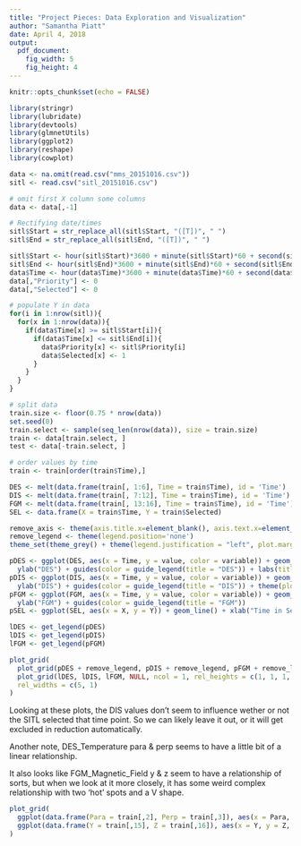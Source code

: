 ```yaml
---
title: "Project Pieces: Data Exploration and Visualization"
author: "Samantha Piatt"
date: April 4, 2018
output:
  pdf_document:
    fig_width: 5
    fig_height: 4
---
```

```r
knitr::opts_chunk$set(echo = FALSE)

library(stringr)
library(lubridate)
library(devtools)
library(glmnetUtils)
library(ggplot2)
library(reshape)
library(cowplot)

data <- na.omit(read.csv("mms_20151016.csv"))
sitl <- read.csv("sitl_20151016.csv")

# omit first X column some columns
data <- data[,-1]

# Rectifying date/times
sitl$Start = str_replace_all(sitl$Start, "([T])", " ")
sitl$End = str_replace_all(sitl$End, "([T])", " ")

sitl$Start <- hour(sitl$Start)*3600 + minute(sitl$Start)*60 + second(sitl$Start)
sitl$End <- hour(sitl$End)*3600 + minute(sitl$End)*60 + second(sitl$End)
data$Time <- hour(data$Time)*3600 + minute(data$Time)*60 + second(data$Time)
data[,"Priority"] <- 0
data[,"Selected"] <- 0

# populate Y in data
for(i in 1:nrow(sitl)){
  for(x in 1:nrow(data)){
    if(data$Time[x] >= sitl$Start[i]){
      if(data$Time[x] <= sitl$End[i]){
        data$Priority[x] <- sitl$Priority[i]
        data$Selected[x] <- 1
      }
    }
  }
}

# split data
train.size <- floor(0.75 * nrow(data))
set.seed(0)
train.select <- sample(seq_len(nrow(data)), size = train.size)
train <- data[train.select, ]
test <- data[-train.select, ]

# order values by time
train <- train[order(train$Time),]
```
```r
DES <- melt(data.frame(train[, 1:6], Time = train$Time), id = 'Time')
DIS <- melt(data.frame(train[, 7:12], Time = train$Time), id = 'Time')
FGM <- melt(data.frame(train[, 13:16], Time = train$Time), id = 'Time')
SEL <- data.frame(X = train$Time, Y = train$Selected)

remove_axis <- theme(axis.title.x=element_blank(), axis.text.x=element_blank(), axis.line.x = element_blank())
remove_legend <- theme(legend.position='none')
theme_set(theme_grey() + theme(legend.justification = "left", plot.margin = margin(0, 0, 0, 0)))

pDES <- ggplot(DES, aes(x = Time, y = value, color = variable)) + geom_line() + remove_axis + 
  ylab("DES") + guides(color = guide_legend(title = "DES")) + labs(title = "Features grouped by Sub Category, by Time")
pDIS <- ggplot(DIS, aes(x = Time, y = value, color = variable)) + geom_line() + remove_axis + 
  ylab("DIS") + guides(color = guide_legend(title = "DIS")) + theme(plot.title = element_blank())
pFGM <- ggplot(FGM, aes(x = Time, y = value, color = variable)) + geom_line() + remove_axis + 
  ylab("FGM") + guides(color = guide_legend(title = "FGM"))
pSEL <- ggplot(SEL, aes(x = X, y = Y)) + geom_line() + xlab("Time in Seconds")+ scale_y_discrete(name = "Selected", limits = c(0, 1))

lDES <- get_legend(pDES)
lDIS <- get_legend(pDIS)
lFGM <- get_legend(pFGM)

plot_grid(
  plot_grid(pDES + remove_legend, pDIS + remove_legend, pFGM + remove_legend, pSEL, align = "hv", ncol = 1, rel_heights = c(1, 1, 1, 0.4)),
  plot_grid(lDES, lDIS, lFGM, NULL, ncol = 1, rel_heights = c(1, 1, 1, 0.4)),
  rel_widths = c(5, 1)
)
```
Looking at these plots, the DIS values don't seem to influence wether or not the SITL selected that time point. So we can likely leave it out, or it will get excluded in reduction automatically.

Another note, DES_Temperature para & perp seems to have a little bit of a linear relationship.

It also looks like FGM_Magnetic_Field y & z seem to have a relationship of sorts, but when we look at it more closely, it has some weird complex relationship with two 'hot' spots and a V shape.
```r
plot_grid(
  ggplot(data.frame(Para = train[,2], Perp = train[,3]), aes(x = Para, y = Perp)) + geom_point(colour = "#591d91", shape = 1) + theme_grey() + labs(title = "DES Temperature"),
  ggplot(data.frame(Y = train[,15], Z = train[,16]), aes(x = Y, y = Z, color = "#8f8699")) + geom_point(colour = "#591d91", shape = 1) + theme_grey() + labs(title = "FGM Magnetic Field")
)
```
